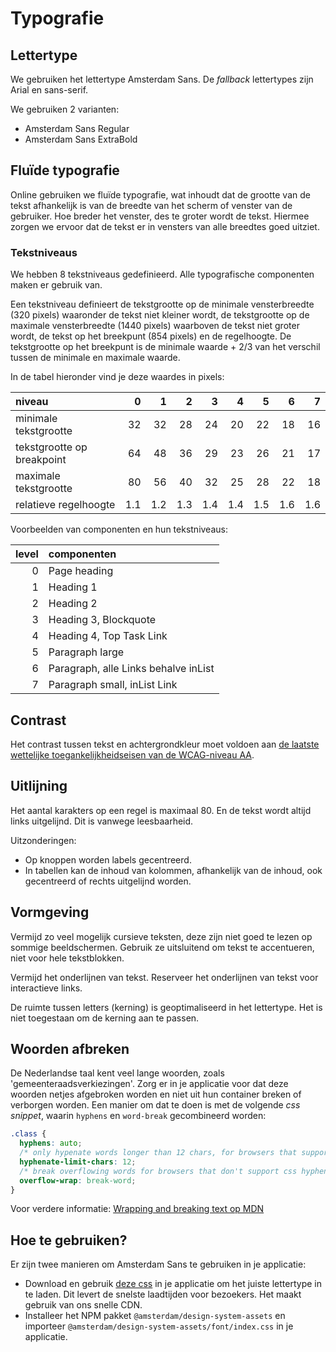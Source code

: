 
<Meta title="Docs/Designrichtlijnen/Typografie" />

# Typografie

## Lettertype

We gebruiken het lettertype Amsterdam Sans.
De _fallback_ lettertypes zijn Arial en sans-serif.

We gebruiken 2 varianten:

- Amsterdam Sans Regular
- Amsterdam Sans ExtraBold

## Fluïde typografie

Online gebruiken we fluïde typografie, wat inhoudt dat de grootte van de tekst afhankelijk is van de breedte van het scherm of venster van de gebruiker.
Hoe breder het venster, des te groter wordt de tekst.
Hiermee zorgen we ervoor dat de tekst er in vensters van alle breedtes goed uitziet.

### Tekstniveaus

We hebben 8 tekstniveaus gedefinieerd.
Alle typografische componenten maken er gebruik van.

Een tekstniveau definieert de tekstgrootte op de minimale vensterbreedte (320 pixels) waaronder de tekst niet kleiner wordt, de tekstgrootte op de maximale vensterbreedte (1440 pixels) waarboven de tekst niet groter wordt, de tekst op het breekpunt (854 pixels) en de regelhoogte.
De tekstgrootte op het breekpunt is de minimale waarde + 2/3 van het verschil tussen de minimale en maximale waarde.

In de tabel hieronder vind je deze waardes in pixels:

| niveau                     |   0 |   1 |   2 |   3 |   4 |   5 |   6 |   7 |
| :------------------------- | --: | --: | --: | --: | --: | --: | --: | --: |
| minimale tekstgrootte      |  32 |  32 |  28 |  24 |  20 |  22 |  18 |  16 |
| tekstgrootte op breakpoint |  64 |  48 |  36 |  29 |  23 |  26 |  21 |  17 |
| maximale tekstgrootte      |  80 |  56 |  40 |  32 |  25 |  28 |  22 |  18 |
| relatieve regelhoogte      | 1.1 | 1.2 | 1.3 | 1.4 | 1.4 | 1.5 | 1.6 | 1.6 |

Voorbeelden van componenten en hun tekstniveaus:

| level | componenten                          |
| ----: | :----------------------------------- |
|     0 | Page heading                         |
|     1 | Heading 1                            |
|     2 | Heading 2                            |
|     3 | Heading 3, Blockquote                |
|     4 | Heading 4, Top Task Link             |
|     5 | Paragraph large                      |
|     6 | Paragraph, alle Links behalve inList |
|     7 | Paragraph small, inList Link         |

## Contrast

Het contrast tussen tekst en achtergrondkleur moet voldoen aan [de laatste wettelijke toegankelijkheidseisen van de WCAG-niveau AA](https://www.w3.org/WAI/WCAG21/Understanding/contrast-minimum.html).

## Uitlijning

Het aantal karakters op een regel is maximaal 80.
En de tekst wordt altijd links uitgelijnd.
Dit is vanwege leesbaarheid.

Uitzonderingen:

- Op knoppen worden labels gecentreerd.
- In tabellen kan de inhoud van kolommen, afhankelijk van de inhoud, ook gecentreerd of rechts uitgelijnd worden.

## Vormgeving

Vermijd zo veel mogelijk cursieve teksten, deze zijn niet goed te lezen op sommige beeldschermen.
Gebruik ze uitsluitend om tekst te accentueren, niet voor hele tekstblokken.

Vermijd het onderlijnen van tekst.
Reserveer het onderlijnen van tekst voor interactieve links.

De ruimte tussen letters (kerning) is geoptimaliseerd in het lettertype.
Het is niet toegestaan om de kerning aan te passen.

## Woorden afbreken

De Nederlandse taal kent veel lange woorden, zoals 'gemeenteraadsverkiezingen'.
Zorg er in je applicatie voor dat deze woorden netjes afgebroken worden en niet uit hun container breken of verborgen worden.
Een manier om dat te doen is met de volgende _css snippet_, waarin `hyphens` en `word-break` gecombineerd worden:

```css
.class {
  hyphens: auto;
  /* only hypenate words longer than 12 chars, for browsers that support it */
  hyphenate-limit-chars: 12;
  /* break overflowing words for browsers that don't support css hyphens */
  overflow-wrap: break-word;
}
```

Voor verdere informatie: [Wrapping and breaking text op MDN](https://developer.mozilla.org/en-US/docs/Web/CSS/CSS_text/Wrapping_breaking_text)

## Hoe te gebruiken?

Er zijn twee manieren om Amsterdam Sans te gebruiken in je applicatie:

- Download en gebruik [deze css](https://amsterdam.nl/publish/pages/1007152/amsterdam_sans_v_0_9.css) in je applicatie om het juiste lettertype in te laden.
  Dit levert de snelste laadtijden voor bezoekers.
  Het maakt gebruik van ons snelle CDN.
- Installeer het NPM pakket `@amsterdam/design-system-assets` en importeer `@amsterdam/design-system-assets/font/index.css` in je applicatie.
